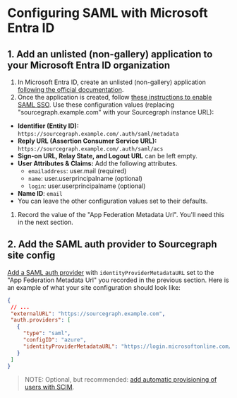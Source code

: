 # Configuring SAML with Microsoft Entra ID

## 1. Add an unlisted (non-gallery) application to your Microsoft Entra ID organization

1. In Microsoft Entra ID, create an unlisted (non-gallery) application [following the official documentation](https://docs.microsoft.com/en-us/azure/active-directory/manage-apps/add-non-gallery-app).
1. Once the application is created, follow [these instructions to enable SAML SSO](https://docs.microsoft.com/en-us/azure/active-directory/manage-apps/configure-single-sign-on-non-gallery-applications). Use these configuration values (replacing "sourcegraph.example.com" with your Sourcegraph instance URL):
  * **Identifier (Entity ID):** `https://sourcegraph.example.com/.auth/saml/metadata`
  * **Reply URL (Assertion Consumer Service URL):** `https://sourcegraph.example.com/.auth/saml/acs`
  * **Sign-on URL, Relay State, and Logout URL** can be left empty.
  * **User Attributes & Claims:** Add the following attributes.
    - `emailaddress`: user.mail (required)
    - `name`: user.userprincipalname (optional)
    - `login`: user.userprincipalname (optional)
  * **Name ID**: `email`
  * You can leave the other configuration values set to their defaults.
1. Record the value of the "App Federation Metadata Url". You'll need this in the next section.

## 2. Add the SAML auth provider to Sourcegraph site config

[Add a SAML auth provider](/admin/auth/#add-a-saml-provider) with `identityProviderMetadataURL` set to the "App Federation Metadata Url" you recorded in the previous section. Here is an example of what your site configuration should look like:

```json
{
 // ...
 "externalURL": "https://sourcegraph.example.com",
 "auth.providers": [
   {
     "type": "saml",
     "configID": "azure",
     "identityProviderMetadataURL": "https://login.microsoftonline.com/7d2a00ed-73e8-4920-bbfa-ef68effe2d1e/federationmetadata/2007-06/federationmetadata.xml?appid=eff20ae4-145b-4bd3-ff3f-21edab43fe99"
   }
 ]
}
```

> NOTE: Optional, but recommended: [add automatic provisioning of users with SCIM](/admin/scim).
